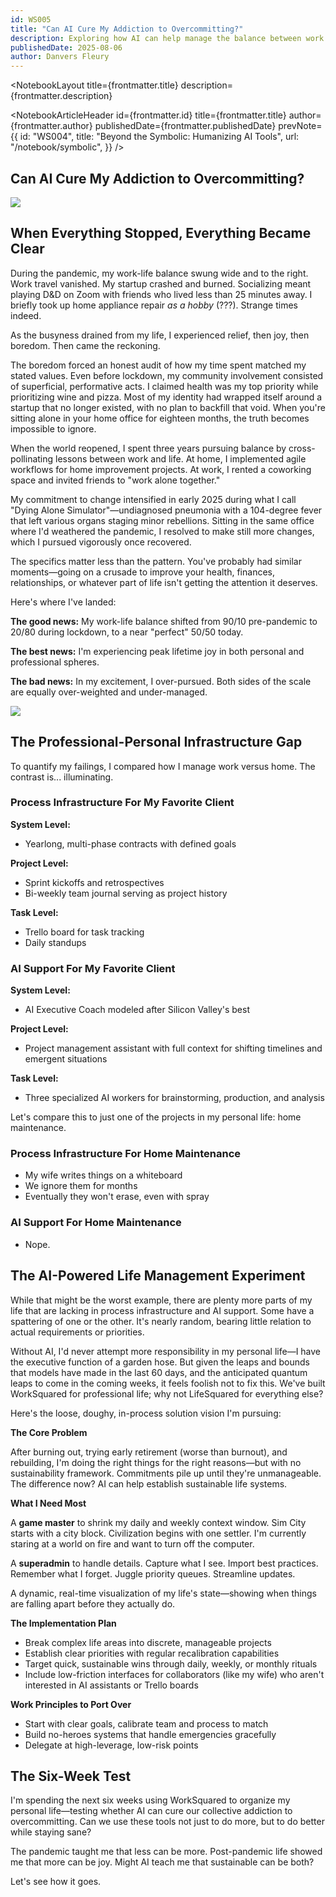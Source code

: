 ```yaml
---
id: WS005
title: "Can AI Cure My Addiction to Overcommitting?"
description: Exploring how AI can help manage the balance between work and life when you're overcommitted to both.
publishedDate: 2025-08-06
author: Danvers Fleury
---
```



<NotebookLayout 
  title={frontmatter.title}
  description={frontmatter.description}
>

<NotebookArticleHeader
  id={frontmatter.id}
  title={frontmatter.title}
  author={frontmatter.author}
  publishedDate={frontmatter.publishedDate}
  prevNote={{
    id: "WS004",
    title: "Beyond the Symbolic: Humanizing AI Tools",
    url: "/notebook/symbolic",
  }}
/>

<article class="prose prose-li:my-0 [&_li_ul]:mt-0 prose-compact prose-blockquote:font-normal prose-ul:mt-0">

# Can AI Cure My Addiction to Overcommitting?

![](/images/articles/overcommitting/Not_so_balanced.jpg)

## When Everything Stopped, Everything Became Clear

During the pandemic, my work-life balance swung wide and to the right. Work travel vanished. My startup crashed and burned. Socializing meant playing D&D on Zoom with friends who lived less than 25 minutes away. I briefly took up home appliance repair _as a hobby_ (???). Strange times indeed.

As the busyness drained from my life, I experienced relief, then joy, then boredom. Then came the reckoning.

The boredom forced an honest audit of how my time spent matched my stated values. Even before lockdown, my community involvement consisted of superficial, performative acts. I claimed health was my top priority while prioritizing wine and pizza. Most of my identity had wrapped itself around a startup that no longer existed, with no plan to backfill that void. When you're sitting alone in your home office for eighteen months, the truth becomes impossible to ignore.

When the world reopened, I spent three years pursuing balance by cross-pollinating lessons between work and life. At home, I implemented agile workflows for home improvement projects. At work, I rented a coworking space and invited friends to "work alone together."

My commitment to change intensified in early 2025 during what I call "Dying Alone Simulator"—undiagnosed pneumonia with a 104-degree fever that left various organs staging minor rebellions. Sitting in the same office where I'd weathered the pandemic, I resolved to make still more changes, which I pursued vigorously once recovered.

The specifics matter less than the pattern. You've probably had similar moments—going on a crusade to improve your health, finances, relationships, or whatever part of life isn't getting the attention it deserves.

Here's where I've landed:

**The good news:** My work-life balance shifted from 90/10 pre-pandemic to 20/80 during lockdown, to a near "perfect" 50/50 today.

**The best news:** I'm experiencing peak lifetime joy in both personal and professional spheres.

**The bad news:** In my excitement, I over-pursued. Both sides of the scale are equally over-weighted and under-managed.

![](/images/articles/overcommitting/work-life-scales.jpg)

## The Professional-Personal Infrastructure Gap

To quantify my failings, I compared how I manage work versus home. The contrast is... illuminating.

### Process Infrastructure For My Favorite Client

**System Level:**

- Yearlong, multi-phase contracts with defined goals

**Project Level:**

- Sprint kickoffs and retrospectives
- Bi-weekly team journal serving as project history

**Task Level:**

- Trello board for task tracking
- Daily standups

### AI Support For My Favorite Client

**System Level:**

- AI Executive Coach modeled after Silicon Valley's best

**Project Level:**

- Project management assistant with full context for shifting timelines and emergent situations

**Task Level:**

- Three specialized AI workers for brainstorming, production, and analysis

Let's compare this to just one of the projects in my personal life: home maintenance.

### Process Infrastructure For Home Maintenance

- My wife writes things on a whiteboard
- We ignore them for months
- Eventually they won't erase, even with spray

### AI Support For Home Maintenance

- Nope.

## The AI-Powered Life Management Experiment

While that might be the worst example, there are plenty more parts of my life that are lacking in process infrastructure and AI support. Some have a spattering of one or the other. It's nearly random, bearing little relation to actual requirements or priorities.

Without AI, I'd never attempt more responsibility in my personal life—I have the executive function of a garden hose. But given the leaps and bounds that models have made in the last 60 days, and the anticipated quantum leaps to come in the coming weeks, it feels foolish not to fix this. We've built WorkSquared for professional life; why not LifeSquared for everything else?

Here's the loose, doughy, in-process solution vision I'm pursuing:

**The Core Problem**

After burning out, trying early retirement (worse than burnout), and rebuilding, I'm doing the right things for the right reasons—but with no sustainability framework. Commitments pile up until they're unmanageable. The difference now? AI can help establish sustainable life systems.

**What I Need Most**

A **game master** to shrink my daily and weekly context window. Sim City starts with a city block. Civilization begins with one settler. I'm currently staring at a world on fire and want to turn off the computer.

A **superadmin** to handle details. Capture what I see. Import best practices. Remember what I forget. Juggle priority queues. Streamline updates.

A dynamic, real-time visualization of my life's state—showing when things are falling apart before they actually do.

**The Implementation Plan**

- Break complex life areas into discrete, manageable projects
- Establish clear priorities with regular recalibration capabilities
- Target quick, sustainable wins through daily, weekly, or monthly rituals
- Include low-friction interfaces for collaborators (like my wife) who aren't interested in AI assistants or Trello boards

**Work Principles to Port Over**

- Start with clear goals, calibrate team and process to match
- Build no-heroes systems that handle emergencies gracefully
- Delegate at high-leverage, low-risk points

## The Six-Week Test

I'm spending the next six weeks using WorkSquared to organize my personal life—testing whether AI can cure our collective addiction to overcommitting. Can we use these tools not just to do more, but to do better while staying sane?

The pandemic taught me that less can be more. Post-pandemic life showed me that more can be joy. Might AI teach me that sustainable can be both?

Let's see how it goes.

</article>

</NotebookLayout>
